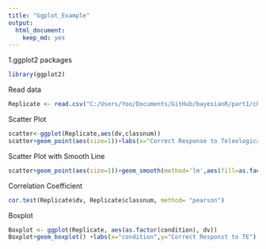 ```yaml
---
title: "Ggplot_Example"
output:
  html_document:
    keep_md: yes
---
```


1.ggplot2 packages
```r
library(ggplot2)
```

Read data
```r
Replicate <- read.csv("C:/Users/Yoo/Documents/GitHub/bayesianR/part1/ch03/forR.csv", header=T)
```

Scatter Plot
```r
scatter<-ggplot(Replicate,aes(dv,classnum))
scatter+geom_point(aes(size=1))+labs(x="Correct Response to Teleological Explanation",y="Number of Science Class")
```

Scatter Plot with Smooth Line
```r
scatter+geom_point(aes(size=1))+geom_smooth(method='lm',aes(fill=as.factor(condition)),alpha=0.2)+labs(x="Correct Response to Teleological Explanation",y="Number of Science Class")
```

Correlation Coefficient
```r
cor.test(Replicate$dv, Replicate$classnum, method= "pearson")
```

Boxplot
```r
Boxplot <- ggplot(Replicate, aes(as.factor(condition), dv))
Boxplot+geom_boxplot() +labs(x="condition",y="Correct Responst to TE")
```


